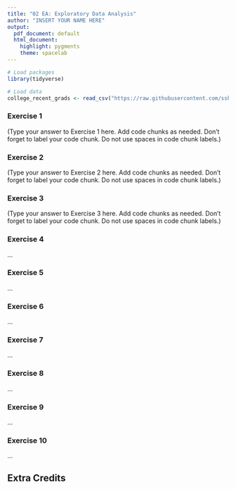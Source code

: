```yaml
---
title: "02 EA: Exploratory Data Analysis"
author: "INSERT YOUR NAME HERE"
output:
  pdf_document: default
  html_document:
    highlight: pygments
    theme: spacelab
---
```


```r
# Load packages
library(tidyverse) 
```


```r
# Load data
college_recent_grads <- read_csv("https://raw.githubusercontent.com/sshanshans/stat140/master/docs/eas/02/recent-grads-140.csv")
```


### Exercise 1

(Type your answer to Exercise 1 here. Add code chunks as needed. Don't forget  to label your code chunk. Do not use spaces in code chunk labels.)

### Exercise 2

(Type your answer to Exercise 2 here. Add code chunks as needed. Don't forget to label your code chunk. Do not use spaces in code chunk labels.)

### Exercise 3

(Type your answer to Exercise 3 here. Add code chunks as needed. Don't forget to label your code chunk. Do not use spaces in code chunk labels.)

### Exercise 4

...

### Exercise 5

...

### Exercise 6

...

### Exercise 7

...

### Exercise 8

...

### Exercise 9

...

### Exercise 10

...

## Extra Credits

